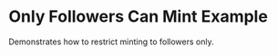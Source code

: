 
# Only Followers Can Mint Example

<StackblitzLink
  entrypointFile="app/examples/new-api-only-followers-can-mint/page.tsx"
  browserPath="/examples/new-api-only-followers-can-mint"
/>

Demonstrates how to restrict minting to followers only.
